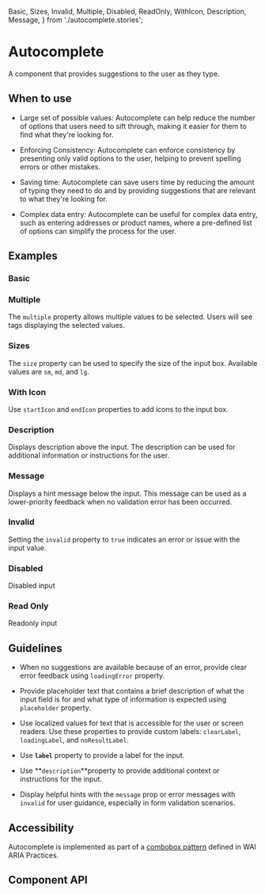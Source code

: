  Basic,
  Sizes,
  Invalid,
   Multiple,
  Disabled,
  ReadOnly,
  WithIcon, Description, Message,
} from './autocomplete.stories';

<Meta of={Autocomplete} />

# Autocomplete

A component that provides suggestions to the user as they
type.

## When to use

- Large set of possible values: Autocomplete can help reduce
  the number of options that users need to sift through, making it easier for them
  to find what they're looking for.

- Enforcing Consistency: Autocomplete can enforce consistency
  by presenting only valid options to the user, helping to prevent spelling errors
  or other mistakes.

- Saving time: Autocomplete can save users time by reducing
  the amount of typing they need to do and by providing suggestions that are
  relevant to what they're looking for.

- Complex data entry: Autocomplete can be useful for complex data entry,
  such as entering addresses or product names, where a pre-defined list
  of options can simplify the process for the user.

## Examples

### Basic

<Canvas of={Basic} />

### Multiple

The `multiple` property allows multiple values to be selected. Users will see tags displaying the selected values.

<Canvas of={Multiple} />

### Sizes

The `size` property can be used to specify the size of the input box. Available values are `sm`, `md`, and `lg`.

<Canvas of={Sizes} />

### With Icon

Use `startIcon` and `endIcon` properties to add icons to the input box.

<Canvas of={WithIcon} />

### Description

Displays description above the input. The description can be used for additional information or instructions for the
user.

<Canvas of={Description} />

### Message

Displays a hint message below the input. This message can be used as a lower-priority feedback when no validation error
has been occurred.

<Canvas of={Message} />

### Invalid

Setting the `invalid` property to `true` indicates an error or issue with the input value.

<Canvas of={Invalid} />



### Disabled

Disabled input

<Canvas of={Disabled} />

### Read Only

Readonly input

<Canvas of={ReadOnly} />

## Guidelines

- When no suggestions are available because of an error, provide clear error
  feedback using `loadingError` property.

- Provide placeholder text that contains a brief description of what the input
  field is for and what type of information is expected using `placeholder`
  property.

- Use localized values for text that is accessible for the user or screen
  readers. Use these properties to provide custom labels: `clearLabel`,
  `loadingLabel`, and `noResultLabel`.

- Use **`label`** property to provide a label for the input.

- Use **`description`**property to provide additional context or instructions for the input.

- Display helpful hints with the `message` prop or error messages with `invalid` for user guidance, especially in form
  validation scenarios.

## Accessibility

Autocomplete is implemented as part of a [combobox pattern](https://www.w3.org/WAI/ARIA/apg/patterns/combobox)
defined in WAI ARIA Practices.

## Component API

<ArgTypes />
